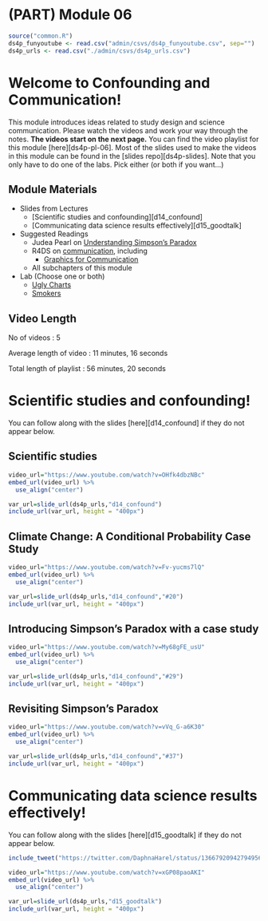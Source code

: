 # (PART) Module 06 {-}

```r
source("common.R")
ds4p_funyoutube <- read.csv("admin/csvs/ds4p_funyoutube.csv", sep="")
ds4p_urls <- read.csv("./admin/csvs/ds4p_urls.csv")
```

# Welcome to Confounding and Communication! {#mod06}

This module introduces ideas related to study design and science communication. Please watch the videos and work your way through the notes. **The videos start on the next page.**  You can find the video playlist for this module [here][ds4p-pl-06]. Most of the slides used to make the videos in this module can be found in the [slides repo][ds4p-slides]. Note that you only have to do one of the labs. Pick either (or both if you want...)


## Module Materials

* Slides from Lectures
  * [Scientific studies and confounding][d14_confound]
  * [Communicating data science results effectively][d15_goodtalk]
* Suggested Readings
  * Judea Pearl on [Understanding Simpson's Paradox](https://ftp.cs.ucla.edu/pub/stat_ser/r414-reprint.pdf)
  * R4DS on [communication](https://r4ds.had.co.nz/communicate-intro.html), including
      * [Graphics for Communication](https://r4ds.had.co.nz/graphics-for-communication.html)
  * All subchapters of this module
* Lab (Choose one or both)
  * [Ugly Charts](#lab06a)
  * [Smokers](#lab06b)

## Video Length

No of videos : 5

Average length of video : 11 minutes, 16 seconds

Total length of playlist : 56 minutes, 20 seconds


# Scientific studies and confounding!

You can follow along with the slides [here][d14_confound] if they do not appear below.

## Scientific studies
```r

video_url="https://www.youtube.com/watch?v=OHfk4dbzNBc"
embed_url(video_url) %>%
  use_align("center")
```



```r
var_url=slide_url(ds4p_urls,"d14_confound")
include_url(var_url, height = "400px")
```

##  Climate Change: A Conditional Probability Case Study

```r

video_url="https://www.youtube.com/watch?v=Fv-yucms7lQ"
embed_url(video_url) %>%
  use_align("center")
```


```r
var_url=slide_url(ds4p_urls,"d14_confound","#20")
include_url(var_url, height = "400px")
```

##  Introducing Simpson's Paradox with a case study
```r

video_url="https://www.youtube.com/watch?v=My68gFE_usU"
embed_url(video_url) %>%
  use_align("center")
```


```r
var_url=slide_url(ds4p_urls,"d14_confound","#29")
include_url(var_url, height = "400px")
```

## Revisiting Simpson's Paradox

```r

video_url="https://www.youtube.com/watch?v=vVq_G-a6K30"
embed_url(video_url) %>%
  use_align("center")
```

```r
var_url=slide_url(ds4p_urls,"d14_confound","#37")
include_url(var_url, height = "400px")
```


# Communicating data science results effectively!

You can follow along with the slides [here][d15_goodtalk] if they do not appear below.

```r
include_tweet("https://twitter.com/DaphnaHarel/status/1366792094279495685")
```

```r
video_url="https://www.youtube.com/watch?v=xGP08paoAKI"
embed_url(video_url) %>%
  use_align("center")
```

```r
var_url=slide_url(ds4p_urls,"d15_goodtalk")
include_url(var_url, height = "400px")
```
